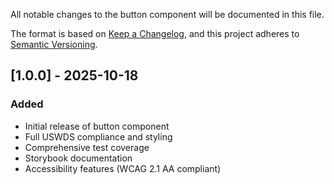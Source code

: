
<Meta title="Actions/Button/Changelog" />

All notable changes to the button component will be documented in this file.

The format is based on [Keep a Changelog](https://keepachangelog.com/en/1.0.0/),
and this project adheres to [Semantic Versioning](https://semver.org/spec/v2.0.0.html).

## [1.0.0] - 2025-10-18

### Added

- Initial release of button component
- Full USWDS compliance and styling
- Comprehensive test coverage
- Storybook documentation
- Accessibility features (WCAG 2.1 AA compliant)
